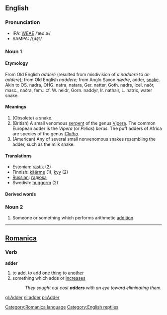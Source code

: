 ==English==

===Pronunciation===
*IPA: [[WEAE]] /ˈæd.ɚ/
*SAMPA: /{d@/

===Noun 1===
====Etymology====
From Old English ''addere'' (resulted from misdivision of ''a naddere'' to ''an addere''); from Old English ''naddere''; from Anglo Saxon ''nædre'', adder, [[snake]]. Akin to OS. nadra, OHG. natra, natara, Ger. natter, Goth. nadrs, Icel. naðr, masc., naðra, fem.: cf. W. neidr, Gorn. naddyr, Ir. nathair, L. natrix, water  snake.

====Meanings====
# (Obsolete) a snake.
# (British) A small venomous [[serpent]] of the genus [[Vipera]]. The  common European adder is the ''Vipera'' (or ''Pelias'') ''berus''. The puff adders of Africa are species of the genus ''[[Clotho]]''.
# (American) Any of several small nonvenomous snakes resembling the adder, such as the milk snake.

====Translations====
*Estonian: [[rästik]] (2)
*Finnish: [[käärme]] (1), [[kyy]] (2)
*[[Russian]]:  [[гадюка]]
*Swedish: [[huggorm]] (2)



====Derived words====

===Noun 2===

# Someone or something which performs arithmetic [[addition]].
----

==[[Romanica]]==
[[Category:Romanica language]]
===Verb===
'''adder'''

#to [[add]], to add [[one]] [[thing]] to [[another]]
#something which adds or [[increases]]
#:''They sought out cost '''adders''' with an eye toward eliminating them.''

[[Category:English reptiles]]

[[gl:Adder]]
[[nl:adder]]
[[pl:Adder]]